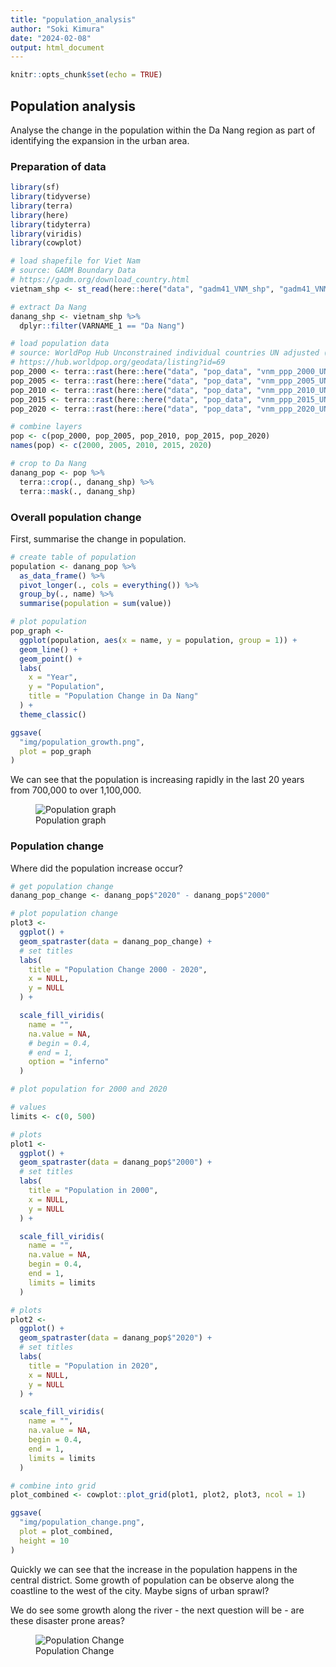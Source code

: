 ```yaml
---
title: "population_analysis"
author: "Soki Kimura"
date: "2024-02-08"
output: html_document
---
```


```r
knitr::opts_chunk$set(echo = TRUE)
```

## Population analysis

Analyse the change in the population within the Da Nang region as part of identifying the expansion in the urban area.

### Preparation of data

```r

library(sf)
library(tidyverse)
library(terra)
library(here)
library(tidyterra)
library(viridis)
library(cowplot)

```


```r

# load shapefile for Viet Nam
# source: GADM Boundary Data
# https://gadm.org/download_country.html
vietnam_shp <- st_read(here::here("data", "gadm41_VNM_shp", "gadm41_VNM_1.shp"))

# extract Da Nang
danang_shp <- vietnam_shp %>%
  dplyr::filter(VARNAME_1 == "Da Nang")

# load population data
# source: WorldPop Hub Unconstrained individual countries UN adjusted (100m resolution)
# https://hub.worldpop.org/geodata/listing?id=69
pop_2000 <- terra::rast(here::here("data", "pop_data", "vnm_ppp_2000_UNadj.tif"))
pop_2005 <- terra::rast(here::here("data", "pop_data", "vnm_ppp_2005_UNadj.tif"))
pop_2010 <- terra::rast(here::here("data", "pop_data", "vnm_ppp_2010_UNadj.tif"))
pop_2015 <- terra::rast(here::here("data", "pop_data", "vnm_ppp_2015_UNadj.tif"))
pop_2020 <- terra::rast(here::here("data", "pop_data", "vnm_ppp_2020_UNadj.tif"))

# combine layers
pop <- c(pop_2000, pop_2005, pop_2010, pop_2015, pop_2020)
names(pop) <- c(2000, 2005, 2010, 2015, 2020)

# crop to Da Nang
danang_pop <- pop %>%
  terra::crop(., danang_shp) %>%
  terra::mask(., danang_shp)


```

### Overall population change

First, summarise the change in population.

```r

# create table of population
population <- danang_pop %>%
  as_data_frame() %>%
  pivot_longer(., cols = everything()) %>%
  group_by(., name) %>%
  summarise(population = sum(value))

# plot population
pop_graph <- 
  ggplot(population, aes(x = name, y = population, group = 1)) +
  geom_line() + 
  geom_point() + 
  labs(
    x = "Year",
    y = "Population",
    title = "Population Change in Da Nang"
  ) + 
  theme_classic()

ggsave(
  "img/population_growth.png",
  plot = pop_graph
)

```

We can see that the population is increasing rapidly in the last 20 years from 700,000 to over 1,100,000. 

![Population graph](img/population_growth.png)

### Population change

Where did the population increase occur?

```r
# get population change
danang_pop_change <- danang_pop$"2020" - danang_pop$"2000"

# plot population change
plot3 <- 
  ggplot() +
  geom_spatraster(data = danang_pop_change) +
  # set titles
  labs(
    title = "Population Change 2000 - 2020",
    x = NULL,
    y = NULL
  ) +

  scale_fill_viridis(
    name = "",
    na.value = NA,
    # begin = 0.4,
    # end = 1,
    option = "inferno"
  )

# plot population for 2000 and 2020

# values
limits <- c(0, 500)

# plots
plot1 <- 
  ggplot() +
  geom_spatraster(data = danang_pop$"2000") +
  # set titles
  labs(
    title = "Population in 2000",
    x = NULL,
    y = NULL
  ) +

  scale_fill_viridis(
    name = "",
    na.value = NA,
    begin = 0.4,
    end = 1,
    limits = limits
  )

# plots
plot2 <- 
  ggplot() +
  geom_spatraster(data = danang_pop$"2020") +
  # set titles
  labs(
    title = "Population in 2020",
    x = NULL,
    y = NULL
  ) +

  scale_fill_viridis(
    name = "",
    na.value = NA,
    begin = 0.4,
    end = 1,
    limits = limits
  )

# combine into grid
plot_combined <- cowplot::plot_grid(plot1, plot2, plot3, ncol = 1)

```


```r

ggsave(
  "img/population_change.png",
  plot = plot_combined,
  height = 10
)

```

Quickly we can see that the increase in the population happens in the central district. Some growth of population can be observe along the coastline to the west of the city. Maybe signs of urban sprawl?

We do see some growth along the river - the next question will be - are these disaster prone areas?

![Population Change](img/population_change.png)




